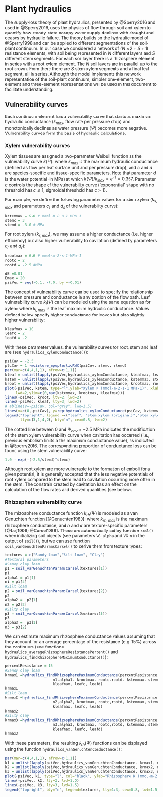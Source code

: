 # Plant hydraulics


The supply-loss theory of plant hydraulics, presented by @Sperry2016 and used in @Sperry2016, uses the physics of flow through soil and xylem to quantify how steady-state canopy water supply declines with drought and ceases by hydraulic failure. The theory builds on the  hydraulic model of @Sperry1998 and can be applied to different segmentations of the soil-plant continuum. In our case we considered a network of $(N \times 2 + S + 1)$ resistance elements, with soil being represented in $N$ different layers and $S$ different stem segments. For each soil layer there is a rhizosphere element in series with a root xylem element. The $N$ soil layers are in parallel up to the root crown. From there there are $S$ stem xylem segments and a final leaf segment, all in series. Althougth the model implements this network representation of the soil-plant continuum, simpler one-element, two-element and three-element representations will be used in this document to facilitate understanding.


## Vulnerability curves
Each continuum element has a vulnerability curve that starts at maximum hydraulic conductance ($k_{max}$, flow rate per pressure drop) and monotonically declines as water pressure ($\Psi$) becomes more negative. Vulnerability curves form the basis of hydraulic calculations.

### Xylem vulnerability curves
Xylem tissues are assigned a two-parameter Weibull function as the vulnerability curve $k(\Psi)$:
\begin{equation}\label{eq:xylemvulnerability}
k(\Psi) = k_{max}\cdot e^{-((\Psi/d)^c)}
\end{equation}
where $k_{max}$ is the maximum hydraulic conductance (defined as flow per leaf surface unit and per pressure drop), and $c$ and $d$ are species-specific and tissue-specific parameters. Note that parameter $d$ is the water potential (in MPa) at which $k(\Psi)/k_{max} = e^{-1} = 0.367$. Parameter $c$ controls the shape of the vulnerability curve (‘exponential’ shape with no threshold has $c \leq 1$, sigmoidal threshold has $c > 1$). 

For example, we define the following parameter values for a stem xylem ($k_{s,max}$ and parameters $c_s$ and $d_s$ of the vulnerability curve):
```r
kstemmax = 5.0 # mmol·m-2·s-1·MPa-1
stemc = 3 
stemd = -3.0 # MPa
```

For root xylem ($k_{r,max}$), we may assume a higher conductance (i.e. higher efficiency) but also higher vulnerability to cavitation (defined by parameters $c_r$ and $d_r$):

```r
krootmax = 6.6 # mmol·m-2·s-1·MPa-1
rootc = 2
rootd = -2.5 #MPa
```

```r
dE =0.01
Emax = 20
psiVec = seq(-0.1, -7.0, by =-0.01)
```

The concept of vulnerability curve can be used to specify the relationship between pressure and conductance in any portion of the flow path. Leaf vulnerability curve $k_l(\Psi)$ can be modelled using the same equation as for xylem:
\begin{equation}\label{eq:leafvulnerability}
k_l(\Psi) = k_{l,max}\cdot e^{-((\Psi/d_l)^{c_l})}
\end{equation}
where $k_{l,max}$ is the leaf maximum hydraulic conductance. Values defined below specify higher conductance for leaves but also slightly higher vulnerability:
```r
kleafmax = 10
leafc = 2
leafd = -2
```


With these parameter values, the vulnerability curves for root, stem and leaf are (see `hydraulics_xylemConductance()`):
```r
psiCav = -2.5
plcCav = 1 -moisture_apoplasticRWC(psiCav, stemc, stemd)
par(mar=c(4,4,1,1), mfrow=c(1,1))
kleaf = unlist(lapply(psiVec,hydraulics_xylemConductance, kleafmax, leafc, leafd))
kstem = unlist(lapply(psiVec,hydraulics_xylemConductance, kstemmax, stemc, stemd))
kroot = unlist(lapply(psiVec,hydraulics_xylemConductance, krootmax, rootc, rootd))
plot(-psiVec, kstem, type="l",ylab="Xylem K (mmol·m-2·s-1·MPa-1)", xlab="Canopy pressure (-MPa)", 
     lwd=2,ylim=c(0,max(kstemmax, krootmax, kleafmax)))
lines(-psiVec, kroot, lty=2, lwd=2)
lines(-psiVec, kleaf, lty=3, lwd=2)
# abline(v=-psiCav, col="gray", lwd=1.5)
lines(x=c(0,-psiCav), y=rep(hydraulics_xylemConductance(psiCav, kstemmax, stemc, stemd),2), lty=4, lwd=2)
legend("topright", legend =c("leaf", "stem xylem (original)","stem xylem (cavitation)", "root xylem"), 
       lty=c(3,1,4,2), bty="n", cex=0.8, lwd=2)
```


The dotted line between 0 and $\Psi_{cav} = -2.5$ MPa indicates the modification of the stem xylem vulnerability curve when cavitation has occurred (i.e., previous embolism limits a the maximum conductance value), as indicated in @Sperry2016. The corresponding proportion of conductance loss can be found using the stem vulnerability curve:
\begin{equation}
PLC(\Psi_{cav}) = 1.0 - \frac{k_s(\Psi_{cav})}{k_{s,max}} = 1.0 - e^{-((\Psi/{d_s})^{c_s})}
\end{equation}

```r
1.0 - exp(-(-2.5/stemd)^stemc)
```


Although root xylem are  more vulnerable to the formation of emboli for a given potential, it is generally accepted that the less negative potentials of root xylem compared to the stem lead to cavitation occurring more often in the stem. The constrain created by cavitation has an effect on the calculation of the flow rates and derived quantities (see below).


### Rhizosphere vulnerability curve
The rhizosphere conductance function $k_{rh}(\Psi)$ is modeled as a van Genuchten function [@Genuchten1980]:
\begin{eqnarray}
k_{rh}(\Psi) &=& k_{rh,max} \cdot v^{(n-1)/(2\cdot n)} \cdot ((1-v)^{(n-1)/n}-1)^2 \\
v &=& [(\alpha \Psi)^{n}+1]^{-1}
(\#eq:rhizovulnerability)
\end{eqnarray}
where $k_{rh,max}$ is the maximum rhizosphere conductance, and $n$ and $\alpha$ are texture-specific parameters [@Leij1996; @Carsel1988]. These are automatically set by function `soil()` when initializing soil objects (see parameters `VG_alpha` and `VG_n` in the output of `soil()`), but we can use function `soil_vanGenuchtenParamsCarsel()` to derive them from texture types:

```r
textures = c("Sandy loam","Silt loam", "Clay")
#Textural parameters
#Sandy clay loam 
p1 = soil_vanGenuchtenParamsCarsel(textures[1])
p1
alpha1 = p1[1]  
n1 = p1[2]
#Silt loam
p2 = soil_vanGenuchtenParamsCarsel(textures[2])
p2
alpha2 =  p2[1]
n2 = p2[2]
#Silty clay
p3 = soil_vanGenuchtenParamsCarsel(textures[3])
p3
alpha3 =  p3[1]
n3 = p3[2]
```


We can estimate maximum rhizosphere conductance values assuming that they account for an average percentage of the resistance (e.g. 15%) across the continuum (see functions `hydraulics_averageRhizosphereResistancePercent()` and `hydraulics_findRhizosphereMaximumConductance()`):

```r
percentResistance = 15
#Sandy clay loam 
krmax1 =hydraulics_findRhizosphereMaximumConductance(percentResistance, 
                      n1,alpha1, krootmax, rootc,rootd, kstemmax, stemc, stemd,
                      kleafmax, leafc, leafd)
krmax1
#Silt loam
krmax2 =hydraulics_findRhizosphereMaximumConductance(percentResistance, 
                      n2,alpha2, krootmax, rootc,rootd, kstemmax, stemc, stemd,
                      kleafmax, leafc, leafd)
krmax2
#Silty clay
krmax3 =hydraulics_findRhizosphereMaximumConductance(percentResistance, 
                      n3,alpha3, krootmax, rootc,rootd, kstemmax, stemc, stemd,
                      kleafmax, leafc, leafd)
krmax3
```
With these parameters, the resulting $k_{rh}(\Psi)$ functions can be displayed using the function `hydraulics_vanGenuchtenConductance()`:
```r
par(mar=c(4,4,1,1), mfrow=c(1,1))
k1 = unlist(lapply(psiVec,hydraulics_vanGenuchtenConductance, krmax1, n1, alpha1))
k2 = unlist(lapply(psiVec,hydraulics_vanGenuchtenConductance, krmax2, n2, alpha2))
k3 = unlist(lapply(psiVec,hydraulics_vanGenuchtenConductance, krmax3, n3, alpha3))
plot(-psiVec, k1, type="l", col="black", ylab="Rhizosphere K (mmol·m-2·s-1·MPa-1)", xlab = "Soil hydraulic pressure (-MPa)",  xlim=c(0, max(-psiVec)), ylim=c(0, 100))
lines(-psiVec, k2, lty=2, lwd=1.5)
lines(-psiVec, k3, lty=3, lwd=1.5)
legend("topright", bty="n", legend=textures, lty=1:3, cex=0.8, lwd=1.5)
```

